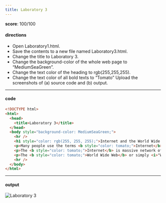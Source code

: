 ```yaml
---
title: Laboratory 3
---
```


**score**: 100/100

#### directions

- Open Laboratory1.html.
- Save the contents to a new file named Laboratory3.html.
- Change the title to Laboratory 3.
- Change the background-color of the whole web page to “MediumSeaGreen”.
- Change the text color of the heading to rgb(255,255,255).
- Change the text color of all bold texts to “Tomato” Upload the screenshots of (a) source code and (b) output.

---

#### code

```html
<!DOCTYPE html>
<html>
  <head>
    <title>Laboratory 3</title>
  </head>
  <body style="background-color: MediumSeaGreen;">
    <hr />
    <h1 style="color: rgb(255, 255, 255);">Internet and the World Wide Web</h1>
    <p>Many people use the terms <b style="color: tomato;">Internet</b> and the <b style="color: tomato;">World Wide Web</b> interchangeably, but in fact, the two terms are not synonymous. The internet and the Web are two separated but related things.</p>
    <p>The <b style="color: tomato;">Internet</b> is massive network of networks, a networking infrastracture. It connects millions of computers together globally, forming a network in which any computer can communicate with other computers as long as they are both connected to the internet. Information can travel via the internet via a variety of languages called <i>"Protocols"</i>.</p>
    <p>The <b style="color: tomato;">World Wide Web</b> or simply <i>"Web"</i>, is a way of accessing information over the medium of the internet. It is an information-sharing model that is built on top of the internet. The Web use the <b style="color: tomato;">HTTP protocol</b>, only one of the languages spoken over the internet, to transmit data.</p>
    <hr />
  </body>
</html>
```

---

#### output

<Image src="https://11j9kbjs2p.ufs.sh/f/UblXrSiF6MzLH9xUHofZLGOSKg7dj89RpPXMJkAFVzmWhUel" alt="Laboratory 3" width={1704} height={1018} />

